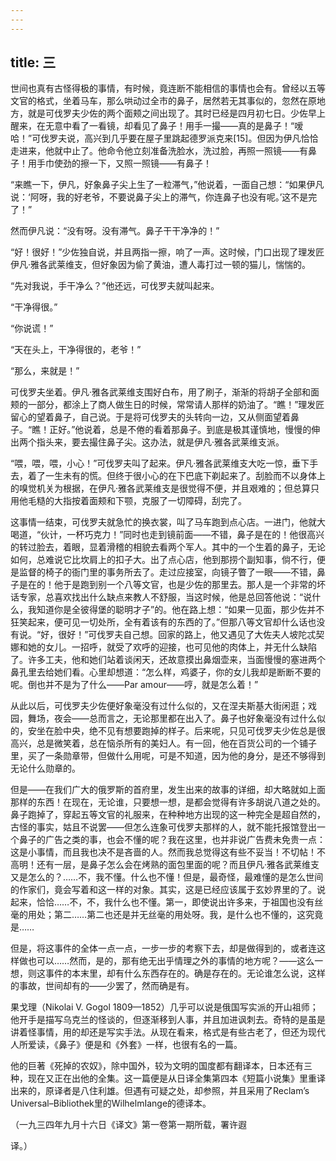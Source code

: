 ```yaml
---
---
---
```

title: 三
---



世间也真有古怪得极的事情，有时候，竟连断不能相信的事情也会有。曾经以五等文官的格式，坐着马车，那么哄动过全市的鼻子，居然若无其事似的，忽然在原地方，就是可伐罗夫少佐的两个面颊之间出现了。其时已经是四月初七日。少佐早上醒来，在无意中看了一看镜，却看见了鼻子！用手一撮——真的是鼻子！“嗳哈！”可伐罗夫说，高兴到几乎要在屋子里跳起德罗派克来[15]。但因为伊凡恰恰走进来，他就中止了。他命令他立刻准备洗脸水，洗过脸，再照一照镜——有鼻子！用手巾使劲的擦一下，又照一照镜——有鼻子！

“来瞧一下，伊凡，好象鼻子尖上生了一粒滞气，”他说着，一面自己想：“如果伊凡说：‘阿呀，我的好老爷，不要说鼻子尖上的滞气，你连鼻子也没有呢。’这不是完了！”

然而伊凡说：“没有呀。没有滞气。鼻子干干净净的！”

“好！很好！”少佐独自说，并且两指一擦，响了一声。这时候，门口出现了理发匠伊凡·雅各武莱维支，但好象因为偷了黄油，遭人毒打过一顿的猫儿，惴惴的。

“先对我说，手干净么？”他还远，可伐罗夫就叫起来。

“干净得很。”

“你说谎！”

“天在头上，干净得很的，老爷！”

“那么，来就是！”

可伐罗夫坐着。伊凡·雅各武莱维支围好白布，用了刷子，渐渐的将胡子全部和面颊的一部分，都涂上了商人做生日的时候，常常请人那样的奶油了。“瞧！”理发匠留心的望着鼻子，自己说。于是将可伐罗夫的头转向一边，又从侧面望着鼻子。“瞧！正好。”他说着，总是不倦的看着那鼻子。到底是极其谨慎地，慢慢的伸出两个指头来，要去撮住鼻子尖。这办法，就是伊凡·雅各武莱维支派。

“喂，喂，喂，小心！”可伐罗夫叫了起来。伊凡·雅各武莱维支大吃一惊，垂下手去，着了一生未有的慌。但终于很小心的在下巴底下剃起来了。刮脸而不以身体上的嗅觉机关为根据，在伊凡·雅各武莱维支是很觉得不便，并且艰难的；但总算只用他毛糙的大指按着面颊和下颚，克服了一切障碍，刮完了。

这事情一结束，可伐罗夫就急忙的换衣裳，叫了马车跑到点心店。一进门，他就大喝道，“伙计，一杯巧克力！”同时也走到镜前面——不错，鼻子是在的！他很高兴的转过脸去，着眼，显着滑稽的相貌去看两个军人。其中的一个生着的鼻子，无论如何，总难说它比坎肩上的扣子大。出了点心店，他到那捞个副知事，倘不行，便是监督的椅子的衙门里的事务所去了。走过应接室，向镜子瞥了一眼——不错，鼻子是在的！他于是跑到别一个八等文官，也是少佐的那里去。那人是一个非常的坏话专家，总喜欢找出什么缺点来教人不舒服，当这时候，他是总回答他说：“说什么，我知道你是全彼得堡的聪明才子”的。他在路上想：“如果一见面，那少佐并不狂笑起来，便可见一切处所，全有着该有的东西的了。”但那八等文官却什么话也没有说。“好，很好！”可伐罗夫自己想。回家的路上，他又遇见了大佐夫人坡陀忒契娜和她的女儿。一招呼，就受了欢呼的迎接，也可见他的肉体上，并无什么缺陷了。许多工夫，他和她们站着谈闲天，还故意摸出鼻烟壶来，当面慢慢的塞进两个鼻孔里去给她们看。心里却想道：“怎么样，鸡婆子，你的女儿我却是断断不要的呢。倒也并不是为了什么——Par amour——哼，就是怎么着！”

从此以后，可伐罗夫少佐便好象毫没有过什么似的，又在涅夫斯基大街闲逛；戏园，舞场，夜会——总而言之，无论那里都在出入了。鼻子也好象毫没有过什么似的，安坐在脸中央，绝不见有想要跑掉的样子。后来呢，只见可伐罗夫少佐总是很高兴，总是微笑着，总在恼杀所有的美妇人。有一回，他在百货公司的一个铺子里，买了一条勋章带，但做什么用呢，可是不知道，因为他的身分，是还不够得到无论什么勋章的。

但是——在我们广大的俄罗斯的首府里，发生出来的故事的详细，却大略就如上面那样的东西！在现在，无论谁，只要想一想，是都会觉得有许多胡说八道之处的。鼻子跑掉了，穿起五等文官的礼服来，在种种地方出现的这一种完全是超自然的，古怪的事实，姑且不说罢——但怎么连象可伐罗夫那样的人，就不能托报馆登出一个鼻子的广告之类的事，也会不懂的呢？我在这里，也并非说广告费未免贵一点：这是小事情，而且我也决不是吝啬的人。然而我总觉得这有些不妥当！不切帖！不高明！还有一层，是鼻子怎么会在烤熟的面包里面的呢？而且伊凡·雅各武莱维支又是怎么的？……不，我不懂。什么也不懂！但是，最奇怪，最难懂的是怎么世间的作家们，竟会写着和这一样的对象。其实，这是已经应该属于玄妙界里的了。说起来，恰恰……不，不，我什么也不懂。第一，即使说出许多来，于祖国也没有丝毫的用处；第二……第二也还是并无丝毫的用处呀。我，是什么也不懂的，这究竟是……

但是，将这事件的全体一点一点，一步一步的考察下去，却是做得到的，或者连这样做也可以……然而，是的，那有绝无出乎情理之外的事情的地方呢？——这么一想，则这事件的本末里，却有什么东西存在的。确是存在的。无论谁怎么说，这样的事故，世间却有的——少罢了，然而确是有。

果戈理（Nikolai V. Gogol 1809—1852）几乎可以说是俄国写实派的开山祖师；他开手是描写乌克兰的怪谈的，但逐渐移到人事，并且加进讽刺去。奇特的是虽是讲着怪事情，用的却还是写实手法。从现在看来，格式是有些古老了，但还为现代人所爱读，《鼻子》便是和《外套》一样，也很有名的一篇。

他的巨著《死掉的农奴》，除中国外，较为文明的国度都有翻译本，日本还有三种，现在又正在出他的全集。这一篇便是从日译全集第四本《短篇小说集》里重译出来的，原译者是八住利雄。但遇有可疑之处，却参照，并且采用了Reclam’s Universal–Bibliothek里的WilhelmIange的德译本。

（一九三四年九月十六日《译文》第一卷第一期所载，署许遐

译。）